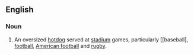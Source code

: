 ==English==
===Noun===
{{en-noun}}
#An oversized [[hotdog]] served at [[stadium]] games, particularly [[baseball], [[football]], [[American football]] and [[rugby]].